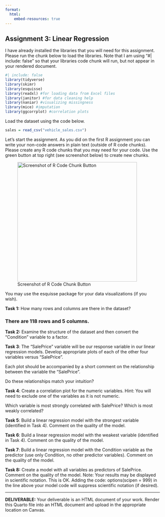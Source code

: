 ```yaml
---
format:
  html:
    embed-resources: true
---
```


## Assignment 3: Linear Regression

I have already installed the libraries that you will need for this assignment. Please run the chunk below to load the libraries. Note that I am using "#\| include: false" so that your libraries code chunk will run, but not appear in your rendered document.

```r
#| include: false
library(tidyverse)
library(skimr)
library(esquisse)
library(readxl) #for loading data from Excel files
library(janitor) #for data cleaning help
library(naniar) #visualizing missingness
library(mice) #imputation
library(ggcorrplot) #correlation plots
```

Load the dataset using the code below.

```r
sales = read_csv("vehicle_sales.csv")
```

Let's start the assignment. As you did on the first R assignment you can write your non-code answers in plain text (outside of R code chunks). Please create any R code chunks that you may need for your code. Use the green button at top right (see screenshot below) to create new chunks.

![Screenshot of R Code Chunk Button](screen.png){width="389"}

You may use the esquisse package for your data visualizations (if you wish).

**Task 1:** How many rows and columns are there in the dataset?

### There are 118 rows and 5 columns.

**Task 2:** Examine the structure of the dataset and then convert the "Condition" variable to a factor.

**Task 3**: The "SalePrice" variable will be our response variable in our linear regression models. Develop appropriate plots of each of the other four variables versus "SalePrice".

Each plot should be accompanied by a short comment on the relationship between the variable the "SalePrice".

Do these relationships match your intuition?

**Task 4**: Create a correlation plot for the numeric variables. Hint: You will need to exclude one of the variables as it is not numeric.

Which variable is most strongly correlated with SalePrice? Which is most weakly correlated?

**Task 5**: Build a linear regression model with the strongest variable (identified in Task 4). Comment on the quality of the model.

**Task 6**: Build a linear regression model with the weakest variable (identified in Task 4). Comment on the quality of the model.

**Task 7**: Build a linear regression model with the Condition variable as the predictor (use only Condition, no other predictor variables). Comment on the quality of the model.

**Task 8:** Create a model with all variables as predictors of SalePrice. Comment on the quality of the model. Note: Your results may be displayed in scientific notation. This is OK. Adding the code: options(scipen = 999) in the line above your model code will suppress scientific notation (if desired).

------------------------------------------------------------------------

**DELIVERABLE:** Your deliverable is an HTML document of your work. Render this Quarto file into an HTML document and upload in the appropriate location on Canvas.
